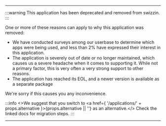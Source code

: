 ----
:::warning
This application has been deprecated and removed from swizzin.
:::

One or more of these reasons can apply to why this application was removed:
- We have conducted surveys among our userbase to determine which apps were being used, and less than 2% have expressed their interest in this application.
- The application is severely out of date or no longer maintained, which causes us a severe headache when it comes to supporting it. While not a primary factor, this is very often a very strong support to other reasons.
- The application has reached its EOL, and a newer version is available as a separate package

We're sorry if this causes you any inconvenience.

:::info
<>We suggest that you switch to  <a href={ '/applications/' + props.alternative }>{props.alternative || ''}</a> as an alternative.</> Check the linked docs for migration steps.
:::

----